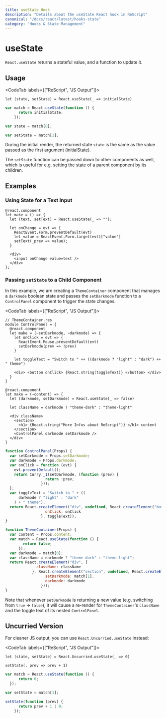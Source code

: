 ```yaml
---
title: useState Hook
description: "Details about the useState React hook in ReScript"
canonical: "/docs/react/latest/hooks-state"
category: "Hooks & State Management"
---
```


# useState

<Intro>

`React.useState` returns a stateful value, and a function to update it.

</Intro>

## Usage

<CodeTab labels={["ReScript", "JS Output"]}>

```res
let (state, setState) = React.useState(_ => initialState)
```

```js
var match = React.useState(function () {
      return initialState;
    });

var state = match[0];

var setState = match[1];
```

</CodeTab>


During the initial render, the returned state `state` is the same as the value passed as the first argument (initialState).

The `setState` function can be passed down to other components as well, which is useful for e.g. setting the state of a parent component by its children.

## Examples

### Using State for a Text Input

```res
@react.component
let make = () => {
  let (text, setText) = React.useState(_ => "");

  let onChange = evt => {
    ReactEvent.Form.preventDefault(evt)
    let value = ReactEvent.Form.target(evt)["value"]
    setText(_prev => value);
  }

  <div>
    <input onChange value=text />
  </div>
};
```

### Passing `setState` to a Child Component

In this example, we are creating a `ThemeContainer` component that manages a `darkmode` boolean state and passes the `setDarkmode` function to a `ControlPanel` component to trigger the state changes.


<CodeTab labels={["ReScript", "JS Output"]}>

```res
// ThemeContainer.res
module ControlPanel = {
  @react.component
  let make = (~setDarkmode, ~darkmode) => {
    let onClick = evt => {
      ReactEvent.Mouse.preventDefault(evt)
      setDarkmode(prev => !prev)
    }

    let toggleText = "Switch to " ++ ((darkmode ? "light" : "dark") ++ " theme")

    <div> <button onClick> {React.string(toggleText)} </button> </div>
  }
}

@react.component
let make = (~content) => {
  let (darkmode, setDarkmode) = React.useState(_ => false)

  let className = darkmode ? "theme-dark" : "theme-light"

  <div className>
    <section>
      <h1> {React.string("More Infos about ReScript")} </h1> content
    </section>
    <ControlPanel darkmode setDarkmode />
  </div>
}
```
```js
function ControlPanel(Props) {
  var setDarkmode = Props.setDarkmode;
  var darkmode = Props.darkmode;
  var onClick = function (evt) {
    evt.preventDefault();
    return Curry._1(setDarkmode, (function (prev) {
                  return !prev;
                }));
  };
  var toggleText = "Switch to " + ((
      darkmode ? "light" : "dark"
    ) + " theme");
  return React.createElement("div", undefined, React.createElement("button", {
                  onClick: onClick
                }, toggleText));
}

function ThemeContainer(Props) {
  var content = Props.content;
  var match = React.useState(function () {
        return false;
      });
  var darkmode = match[0];
  var className = darkmode ? "theme-dark" : "theme-light";
  return React.createElement("div", {
              className: className
            }, React.createElement("section", undefined, React.createElement("h1", undefined, "More Infos about ReScript"), content), React.createElement(Playground$ControlPanel, {
                  setDarkmode: match[1],
                  darkmode: darkmode
                }));
}
```

</CodeTab>

Note that whenever `setDarkmode` is returning a new value (e.g. switching from `true` -> `false`), it will cause a re-render for `ThemeContainer`'s `className` and the toggle text of its nested `ControlPanel`.


## Uncurried Version

For cleaner JS output, you can use `React.Uncurried.useState` instead:

<CodeTab labels={["ReScript", "JS Output"]}>

```res
let (state, setState) = React.Uncurried.useState(_ => 0)

setState(. prev => prev + 1)
```

```js
var match = React.useState(function () {
      return 0;
  });

var setState = match[1];

setState(function (prev) {
      return prev + 1 | 0;
    });
```

</CodeTab>

